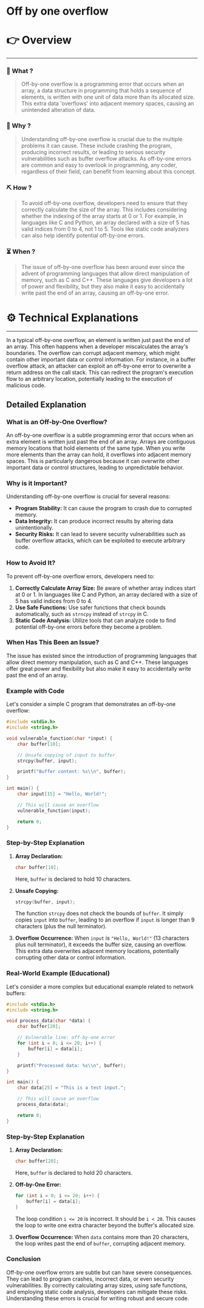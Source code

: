 # Off by one overflow


# 👉 Overview

---

### 👀 What ?

> Off-by-one overflow is a programming error that occurs when an array, a data structure in programming that holds a sequence of elements, is written with one unit of data more than its allocated size. This extra data 'overflows' into adjacent memory spaces, causing an unintended alteration of data.
> 

### 🧐 Why ?

> Understanding off-by-one overflow is crucial due to the multiple problems it can cause. These include crashing the program, producing incorrect results, or leading to serious security vulnerabilities such as buffer overflow attacks. As off-by-one errors are common and easy to overlook in programming, any coder, regardless of their field, can benefit from learning about this concept.
> 

### ⛏️ How ?

> To avoid off-by-one overflow, developers need to ensure that they correctly calculate the size of the array. This includes considering whether the indexing of the array starts at 0 or 1. For example, in languages like C and Python, an array declared with a size of 5 has valid indices from 0 to 4, not 1 to 5. Tools like static code analyzers can also help identify potential off-by-one errors.
> 

### ⏳ When ?

> The issue of off-by-one overflow has been around ever since the advent of programming languages that allow direct manipulation of memory, such as C and C++. These languages give developers a lot of power and flexibility, but they also make it easy to accidentally write past the end of an array, causing an off-by-one error.
> 

# ⚙️ Technical Explanations

---

In a typical off-by-one overflow, an element is written just past the end of an array. This often happens when a developer miscalculates the array's boundaries. The overflow can corrupt adjacent memory, which might contain other important data or control information. For instance, in a buffer overflow attack, an attacker can exploit an off-by-one error to overwrite a return address on the call stack. This can redirect the program's execution flow to an arbitrary location, potentially leading to the execution of malicious code.

## Detailed Explanation

### What is an Off-by-One Overflow?

An off-by-one overflow is a subtle programming error that occurs when an extra element is written just past the end of an array. Arrays are contiguous memory locations that hold elements of the same type. When you write more elements than the array can hold, it overflows into adjacent memory spaces. This is particularly dangerous because it can overwrite other important data or control structures, leading to unpredictable behavior.

### Why is it Important?

Understanding off-by-one overflow is crucial for several reasons:

- **Program Stability:** It can cause the program to crash due to corrupted memory.
- **Data Integrity:** It can produce incorrect results by altering data unintentionally.
- **Security Risks:** It can lead to severe security vulnerabilities such as buffer overflow attacks, which can be exploited to execute arbitrary code.

### How to Avoid It?

To prevent off-by-one overflow errors, developers need to:

1. **Correctly Calculate Array Size:** Be aware of whether array indices start at 0 or 1. In languages like C and Python, an array declared with a size of 5 has valid indices from 0 to 4.
2. **Use Safe Functions:** Use safer functions that check bounds automatically, such as `strncpy` instead of `strcpy` in C.
3. **Static Code Analysis:** Utilize tools that can analyze code to find potential off-by-one errors before they become a problem.

### When Has This Been an Issue?

The issue has existed since the introduction of programming languages that allow direct memory manipulation, such as C and C++. These languages offer great power and flexibility but also make it easy to accidentally write past the end of an array.

### Example with Code

Let's consider a simple C program that demonstrates an off-by-one overflow:

```c
#include <stdio.h>
#include <string.h>

void vulnerable_function(char *input) {
    char buffer[10];

    // Unsafe copying of input to buffer
    strcpy(buffer, input);

    printf("Buffer content: %s\\n", buffer);
}

int main() {
    char input[15] = "Hello, World!";

    // This will cause an overflow
    vulnerable_function(input);

    return 0;
}

```

### Step-by-Step Explanation

1. **Array Declaration:**
    
    ```c
    char buffer[10];
    
    ```
    
    Here, `buffer` is declared to hold 10 characters.
    
2. **Unsafe Copying:**
    
    ```c
    strcpy(buffer, input);
    
    ```
    
    The function `strcpy` does not check the bounds of `buffer`. It simply copies `input` into `buffer`, leading to an overflow if `input` is longer than 9 characters (plus the null terminator).
    
3. **Overflow Occurrence:**
When `input` is `"Hello, World!"` (13 characters plus null terminator), it exceeds the buffer size, causing an overflow. This extra data overwrites adjacent memory locations, potentially corrupting other data or control information.

### Real-World Example (Educational)

Let's consider a more complex but educational example related to network buffers:

```c
#include <stdio.h>
#include <string.h>

void process_data(char *data) {
    char buffer[20];

    // Vulnerable line: off-by-one error
    for (int i = 0; i <= 20; i++) {
        buffer[i] = data[i];
    }

    printf("Processed data: %s\\n", buffer);
}

int main() {
    char data[25] = "This is a test input.";

    // This will cause an overflow
    process_data(data);

    return 0;
}

```

### Step-by-Step Explanation

1. **Array Declaration:**
    
    ```c
    char buffer[20];
    
    ```
    
    Here, `buffer` is declared to hold 20 characters.
    
2. **Off-by-One Error:**
    
    ```c
    for (int i = 0; i <= 20; i++) {
        buffer[i] = data[i];
    }
    
    ```
    
    The loop condition `i <= 20` is incorrect. It should be `i < 20`. This causes the loop to write one extra character beyond the buffer's allocated size.
    
3. **Overflow Occurrence:**
When `data` contains more than 20 characters, the loop writes past the end of `buffer`, corrupting adjacent memory.

### Conclusion

Off-by-one overflow errors are subtle but can have severe consequences. They can lead to program crashes, incorrect data, or even security vulnerabilities. By correctly calculating array sizes, using safe functions, and employing static code analysis, developers can mitigate these risks. Understanding these errors is crucial for writing robust and secure code.
